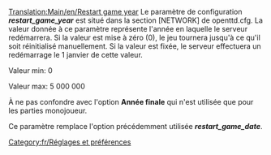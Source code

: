 [[Translation:Main/en/Restart game year]]
{{en/-}}
Le paramètre de configuration '''''restart_game_year''''' est situé  dans la section [NETWORK] de openttd.cfg. La valeur donnée à ce paramètre représente l'année en laquelle le serveur redémarrera. Si la valeur est mise à zéro (0), le jeu tournera jusqu'à ce qu'il soit réinitialisé manuellement. Si la valeur est fixée, le serveur effectuera un redémarrage le 1 janvier de cette valeur.

Valeur min: 0

Valeur max: 5 000 000

À ne pas confondre avec l'option '''Année finale''' qui n'est utilisée que pour les parties monojoueur.

Ce paramètre remplace l'option précédemment utilisée '''''restart_game_date'''''.

[[Category:fr/Réglages et préférences]]